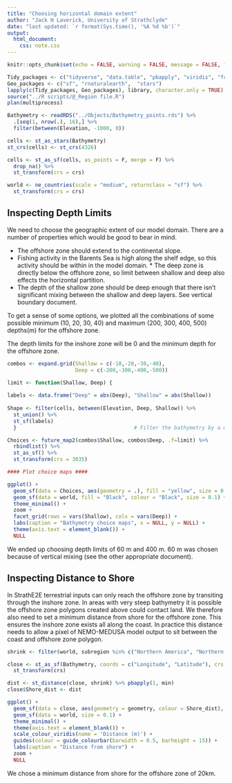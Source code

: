 ```yaml
---
title: "Choosing horizontal domain extent"
author: "Jack H Laverick, University of Strathclyde"
date: "last updated: `r format(Sys.time(), '%A %d %b')`"
output: 
  html_document:
    css: note.css
---
```


```r
knitr::opts_chunk$set(echo = FALSE, warning = FALSE, message = FALSE, fig.align = "center", cache = TRUE)

Tidy_packages <- c("tidyverse", "data.table", "pbapply", "viridis", "furrr")# List handy data packages
Geo_packages <- c("sf", "rnaturalearth",  "stars")                          # List GIS packages
lapply(c(Tidy_packages, Geo_packages), library, character.only = TRUE)      # Load packages
source("../R scripts/@_Region file.R")                                       # Define project region 
plan(multiprocess)                                                          # Choose the method to parallelise by

Bathymetry <- readRDS("../Objects/Bathymetry_points.rds") %>%                # Get bathymetry
  .[seq(1, nrow(.), 16),] %>%                                               # Reduce resolution for plotting speed
  filter(between(Elevation, -1000, 0))  

cells <- st_as_stars(Bathymetry)                                            # Convert to stars to get cells instead of points, (so no gaps) 
st_crs(cells) <- st_crs(4326)                                               # set lat-lon crs

cells <- st_as_sf(cells, as_points = F, merge = F) %>%                      # Convert the stars grid into SF polygons
  drop_na() %>% 
  st_transform(crs = crs)

world <- ne_countries(scale = "medium", returnclass = "sf") %>%             # Get a world map
  st_transform(crs = crs)                                                   # Assign polar projection


```

## Inspecting Depth Limits

We need to choose the geographic extent of our model domain. There are a number of properties which would be good to bear in mind. 

* The offshore zone should extend to the continental slope. 
* Fishing activity in the Barents Sea is high along the shelf edge, so this activity should be within in the model domain. * The deep zone is directly below the offshore zone, so limit between shallow and deep also effects the horizontal partition. 
* The depth of the shallow zone should be deep enough that there isn't significant mixing between the shallow and deep layers. See vertical boundary document.

To get a sense of some options, we plotted all the combinations of some possible minimum (10, 20, 30, 40) and maximum (200, 300, 400, 500) depths(m) for the offshore zone. 

The depth limits for the inshore zone will be 0 and the minimum depth for the offshore zone.

```r

combos <- expand.grid(Shallow = c(-10,-20,-30,-40), 
                      Deep = c(-200,-300,-400,-500))                        # Create combinations of max and min depths

limit <- function(Shallow, Deep) {
  
labels <- data.frame("Deep" = abs(Deep), "Shallow" = abs(Shallow))
  
Shape <- filter(cells, between(Elevation, Deep, Shallow)) %>%
  st_union() %>%
  st_sf(labels)
  }                                      # Filter the bathymetry by a max and min depth combo and turn to a polygon

Choices <- future_map2(combos$Shallow, combos$Deep, .f=limit) %>% 
  rbindlist() %>%
  st_as_sf() %>% 
  st_transform(crs = 3035)

#### Plot choice maps ####

ggplot() +
  geom_sf(data = Choices, aes(geometry = .), fill = "yellow", size = 0.1) +
  geom_sf(data = world, fill = "Black", colour = "Black", size = 0.1) +
  theme_minimal() +
  zoom +
  facet_grid(rows = vars(Shallow), cols = vars(Deep)) +
  labs(caption = "Bathymetry choice maps", x = NULL, y = NULL) +
  theme(axis.text = element_blank()) +
  NULL

```

We ended up choosing depth limits of 60 m and 400 m. 60 m was chosen because of vertical mixing (see the other appropriate document).

## Inspecting Distance to Shore

In StrathE2E terrestrial inputs can only reach the offshore zone by transiting through the inshore zone. In areas with very steep bathymetry it is possible the offshore zone polygons created above could contact land. We therefore also need to set a minimum distance from shore for the offshore zone. This ensures the inshore zone exists all along the coast. In practice this distance needs to allow a pixel of NEMO-MEDUSA model output to sit between the coast and offshore zone polygon.

```r

shrink <- filter(world, subregion %in% c("Northern America", "Northern Europe", "Eastern Europe")) # Measuring distances goes faster if we don't check every country

close <- st_as_sf(Bathymetry, coords = c("Longitude", "Latitude"), crs = 4326) %>% # Set dataframe to SF format
  st_transform(crs) 

dist <- st_distance(close, shrink) %>% pbapply(1, min)                      # Calculate the distances between points and polygons, grab the closest
close$Shore_dist <- dist                                                    # Send distances to a column

ggplot() +
  geom_sf(data = close, aes(geometry = geometry, colour = Shore_dist), size = 0.1) +
  geom_sf(data = world, size = 0.1) +
  theme_minimal() +
  theme(axis.text = element_blank()) +
  scale_colour_viridis(name = 'Distance (m)') +
  guides(colour = guide_colourbar(barwidth = 0.5, barheight = 15)) +
  labs(caption = "Distance from shore") +
  zoom +
  NULL
```

We chose a minimum distance from shore for the offshore zone of 20km.
